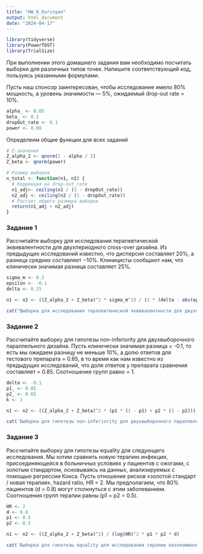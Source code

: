 ---
title: "HW_6_Durinyan"
output: html_document
date: "2024-04-17"
---

```{r}
library(tidyverse)
library(PowerTOST)
library(TrialSize)
```


При выполнении этого домашнего задания вам необходимо посчитать выборки для различных типов точек. Напишите соответствующий код, пользуясь указанными формулами.

Пусть наш спонсор заинтересован, чтобы исследование имело 80% мощность, а уровень значимости — 5%, ожидаемый drop-out rate = 10%.

```{r}
alpha_ <- 0.05
beta_ <- 0.2
dropOut_rate <- 0.1
power <- 0.80
```

Определеим общие функции для всех заданий
```{r}
# Z-значения
Z_alpha_2 <- qnorm(1 - alpha / 2)
Z_beta <- qnorm(power)

# Размер выборки
n_total <- function(n1, n2) {
  # Коррекция на drop-out_rate
  n1_adj<- ceiling(n1 / (1 - dropOut_rate))
  n2_adj <- ceiling(n2 / (1 - dropOut_rate))
  # Рассчет общего размера выборки
  return(n1_adj + n2_adj)
}

```


### Задание 1
Рассчитайте выборку для исследования терапевтической эквивалентности для двухпериодного cross-over дизайна. Из предыдущих исследований известно, что дисперсия составляет 20%, а разница средних составляет −10%. Клиницисты сообщают нам, что клинически значимая разница составляет 25%.

```{r}
sigma_m <- 0.2
epsilon <- -0.1
delta <- 0.25

n1 <- n2 <- ((Z_alpha_2 + Z_beta)^2 * sigma_m^2) / (2 * (delta - abs(epsilon))^2)

cat("Выборка для исследования терапевтической эквивалентности для двухпериодного cross-over дизайна =", n_total(n1, n2))
```

### Задание 2
Рассчитайте выборку для гипотезы non-inferiority для двухвыборочного параллельного дизайна. Пусть клинически значимая разница = -0.1, то есть мы ожидаем разницу не меньше 10%, а долю ответов для тестового препарата = 0.65, в то время как нам известно из предыдущих исследований, что доля ответов у препарата сравнения составляет = 0.85. Соотношение групп равно = 1.

```{r}
delta <- -0.1
p1_ <- 0.85
p2_ <- 0.65
k <- 1

n1 <- n2 <- ((Z_alpha_2 + Z_beta)^2 * (p1 * (1 - p1) + p2 * (1 - p2))) / ((p1 - p2 - delta)^2)

cat('Выборка для гипотезы non-inferiority для двухвыборочного параллельного дизайна =', n_total(n1, n2))
```

### Задание 3
Рассчитайте выборку для гипотезы equality для следующего исследования. Мы хотим сравнить новую терапию инфекции, присоединяющейся в больничных условиях у пациентов с ожогами, с золотым стандартом, основываясь на данных, анализируемых с помощью регрессии Кокса. Пусть отношение рисков «золотой стандарт / новая терапия», hazard ratio, HR = 2. Мы предполагаем, что 80% пациентов (d = 0.8) могут столкнуться с этим заболеванием. Соотношения групп терапии равны (p1 = p2 = 0.5).


```{r}
HR <- 2
d <- 0.8
p1 <- 0.5
p2 <- 0.5

n1 <- n2 <- ((Z_alpha_2 + Z_beta)^2) / (log(HR)^2 * p1 * p2 * d)

cat('Выборка для гипотезы equality для исследования терапии нозокомиальной флоры комбустиологичнского отделения =', n_total(n1, n2))
```



